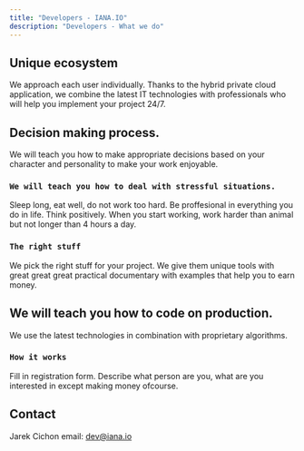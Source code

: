 ```yaml
---
title: "Developers - IANA.IO"
description: "Developers - What we do"
---
```


## Unique ecosystem

We approach each user individually. Thanks to the hybrid private cloud application, we combine the latest IT technologies with professionals who will help you implement your project 24/7.


## Decision making process.

We will teach you how to make appropriate decisions based on your character and personality to make your work enjoyable.

### `We will teach you how to deal with stressful situations.`

Sleep long, eat well, do not work too hard. Be proffesional in everything you do in life. Think positively. When you start working, work harder than animal but not longer than 4 hours a day.

### `The right stuff`

We pick the right stuff for your project. We give them unique tools with great great great practical documentary with examples that help you to earn money.

## We will teach you how to code on production.

We use the latest technologies in combination with proprietary algorithms. 

### `How it works`

Fill in registration form. Describe what person are you, what are you interested in except making money ofcourse.

## Contact

Jarek Cichon
email: dev@iana.io

